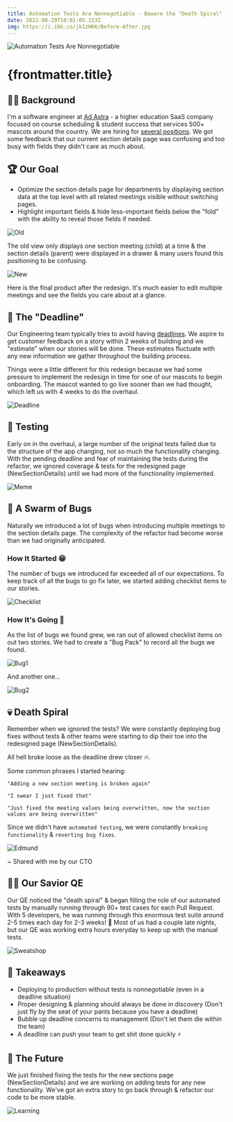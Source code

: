 ```yaml
---
title: Automation Tests Are Nonnegotiable - Beware the "Death Spiral"
date: 2022-08-29T18:01:05.153Z
img: https://i.ibb.co/jk1zHKK/Before-After.jpg
---
```


<img
  class="m-auto"
  src={frontmatter.img}
  alt="Automation Tests Are Nonnegotiable"
/>

# {frontmatter.title}

## 🕵️‍♂️ Background

I'm a software engineer at [Ad Astra](https://www.aais.com/) - a higher education SaaS company focused on course scheduling & student success that services 500+ mascots around the country. We are hiring for [several positions](https://www.aais.com/careers). We got some feedback that our current section details page was confusing and too busy with fields they didn't care as much about.

## 🏆 Our Goal

- Optimize the section details page for departments by displaying section data at the top level with all related meetings visible without switching pages. 
- Highlight important fields & hide less-important fields below the "fold" with the ability to reveal those fields if needed.

![Old](./old.png)

The old view only displays one section meeting (child) at a time & the section details (parent) were displayed in a drawer & many users found this positioning to be confusing.

![New](./new.png)

Here is the final product after the redesign. It's much easier to edit multiple meetings and see the fields you care about at a glance.

## 😬 The "Deadline"

Our Engineering team typically tries to avoid having [deadlines](https://geoff-vandegrift.medium.com/embracing-the-journey-6c84c1828609). We aspire to get customer feedback on a story within 2 weeks of building and we "estimate" when our stories will be done. These estimates fluctuate with any new information we gather throughout the building process.

Things were a little different for this redesign because we had some pressure to implement the redesign in time for one of our mascots to begin onboarding.
The mascot wanted to go live sooner than we had thought, which left us with 4 weeks to do the overhaul.

![Deadline](./deadline.jpeg)

## 🚫 Testing

Early on in the overhaul, a large number of the original tests failed due to the structure of the app changing, not so much the functionality changing. With the pending deadline and fear of maintaining the tests during the refactor, we ignored coverage & tests for the redesigned page (NewSectionDetails) until we had more of the functionality implemented.

![Meme](./meme.jpeg)

## 🐛 A Swarm of Bugs

Naturally we introduced a lot of bugs when introducing multiple meetings to the section details page. The complexity of the refactor had become worse than we had originally anticipated.

### How It Started 😁

The number of bugs we introduced far exceeded all of our expectations. To keep track of all the bugs to go fix later, we started adding checklist items to our stories.

![Checklist](./started1.png)

### How It's Going 🤬

As the list of bugs we found grew, we ran out of allowed checklist items on out two stories. We had to create a "Bug Pack" to record all the bugs we found.

![Bug1](./bug1.png)

And another one...

![Bug2](./bug2.png)

## 💀 Death Spiral

Remember when we ignored the tests? We were constantly deploying bug fixes without tests & other teams were starting to dip their toe into the redesigned page (NewSectionDetails).

All hell broke loose as the deadline drew closer 🔥.

Some common phrases I started hearing:

```
"Adding a new section meeting is broken again"

"I swear I just fixed that"

"Just fixed the meeting values being overwritten, now the section values are being overwritten"
```

Since we didn't have `automated testing`, we were constantly `breaking functionality` & `reverting bug fixes`.

![Edmund](./edmund.jpeg)

~ Shared with me by our CTO

## 🙏🏻 Our Savior QE

Our QE noticed the "death spiral" & began filling the role of our automated tests by manually running through 90+ test cases for each Pull Request. With 5 developers, he was running through this enormous test suite around 2-5 times each day for 2-3 weeks! 🥵 Most of us had a couple late nights, but our QE was working extra hours everyday to keep up with the manual tests.

![Sweatshop](./sweatshop.jpeg)

## 📝 Takeaways

- Deploying to production without tests is nonnegotiable (even in a deadline situation)
- Proper designing & planning should always be done in discovery (Don't just fly by the seat of your pants because you have a deadline)
- Bubble up deadline concerns to management (Don't let them die within the team)
- A deadline can push your team to get shit done quickly ⚡️

## 🔮 The Future

We just finished fixing the tests for the new sections page (NewSectionDetails) and we are working on adding tests for any new functionality. We've got an extra story to go back through & refactor our code to be more stable.

![Learning](./learning.jpeg)
